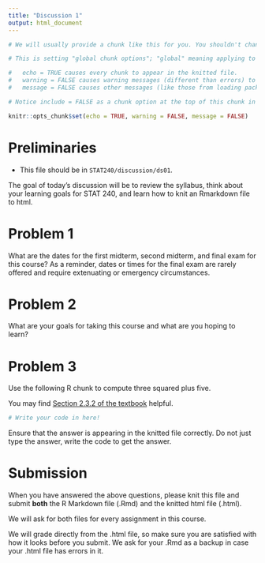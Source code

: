 ```yaml
---
title: "Discussion 1"
output: html_document
---
```


```r
# We will usually provide a chunk like this for you. You shouldn't change this chunk until and unless you know what you are doing.

# This is setting "global chunk options"; "global" meaning applying to every chunk in the rest of the document.

#   echo = TRUE causes every chunk to appear in the knitted file.
#   warning = FALSE causes warning messages (different than errors) to NOT appear in the knitted file.
#   message = FALSE causes other messages (like those from loading packages) to NOT appear in the knitted file.

# Notice include = FALSE as a chunk option at the top of this chunk in line 6. This means that neither this chunk nor its output will appear in the knitted file.

knitr::opts_chunk$set(echo = TRUE, warning = FALSE, message = FALSE)
```

# Preliminaries

- This file should be in `STAT240/discussion/ds01`.

The goal of today's discussion will be to review the syllabus, think about your learning goals for STAT 240, and learn how to knit an Rmarkdown file to html.


# Problem 1

What are the dates for the first midterm, second midterm, and final exam for this course? As a reminder, dates or times for the final exam are rarely offered and require extenuating or emergency circumstances.


# Problem 2

What are your goals for taking this course and what are you hoping to learn?


# Problem 3

Use the following R chunk to compute three squared plus five.

You may find [Section 2.3.2 of the textbook ](https://bwu62.github.io/stat240-revamp/rstudio-intro.html#r-math) helpful.

```r
# Write your code in here!

```

Ensure that the answer is appearing in the knitted file correctly. Do not just type the answer, write the code to get the answer.


# Submission

When you have answered the above questions, please knit this file and submit **both** the R Markdown file (.Rmd) and the knitted html file (.html).

We will ask for both files for every assignment in this course.

We will grade directly from the .html file, so make sure you are satisfied with how it looks before you submit. We ask for your .Rmd as a backup in case your .html file has errors in it. 